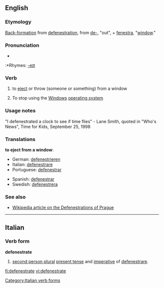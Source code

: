{{was wotd|2006|February|28}}
==English==

===Etymology===
[[back-formation|Back-formation]] from [[defenestration]], from {{L.}} [[de-]], "out", + [[fenestra]], "[[window]]."

===Pronunciation===
*{{IPA|/dəˈfɛnɪstɹeɪt/}}
:*Rhymes: [[Rhymes:English:-eɪt|-eɪt]]
===Verb===
{{en-verb|defenestrat|ing}}

# to [[eject]] or throw (someone or something) from a window
# {{rfv-sense}}{{computing}} {{slang}} To stop using the [[Windows]] [[operating system]]

===Usage notes===
"I defenestrated a clock to see if time flies" 
- Lane Smith, quoted in "Who's News", Time for Kids, September 25, 1998

===Translations===
'''to eject from a window''':
{{top}}
* German: [[defenestrieren]]
* Italian: [[defenestrare]]
* Portuguese: [[defenestrar]]
{{mid}}
* Spanish: [[defenestrar]]
* Swedish: [[defenestrera]]
{{bottom}}

===See also===
* [[Wikipedia:Defenestrations of Prague|Wikipedia article on the Defenestrations of Prague]]

----

==Italian==

===Verb form===
'''defenestrate'''

# [[second person plural]] [[present tense]] and [[imperative]] of [[defenestrare]].

[[Category:Italian verb forms]]
[[fi:defenestrate]]
[[vi:defenestrate]]